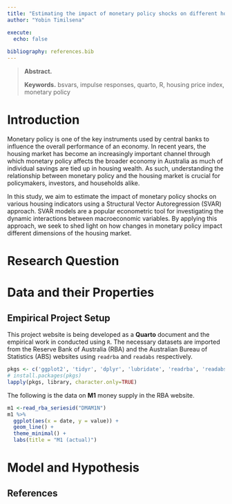 ```yaml
---
title: "Estimating the impact of monetary policy shocks on different housing indicators: An SVar Approach"
author: "Yobin Timilsena"

execute:
  echo: false
  
bibliography: references.bib
---
```


> **Abstract.**  
>
> **Keywords.** bsvars, impulse responses, quarto, R, housing price index, monetary policy


# Introduction
Monetary policy is one of the key instruments used by central banks to influence the overall performance of an economy. In recent years, the housing market has become an increasingly important channel through which monetary policy affects the broader economy in Australia as much of individual savings are tied up in housing wealth. As such, understanding the relationship between monetary policy and the housing market is crucial for policymakers, investors, and households alike.

In this study, we aim to estimate the impact of monetary policy shocks on various housing indicators using a Structural Vector Autoregression (SVAR) approach. SVAR models are a popular econometric tool for investigating the dynamic interactions between macroeconomic variables. By applying this approach, we seek to shed light on how changes in monetary policy impact different dimensions of the housing market.

# Research Question


# Data and their Properties
## Empirical Project Setup
This project website is being developed as a **Quarto** document and the empirical work in conducted using `R`. The necessary datasets are imported from the Reserve Bank of Australia (RBA) and the Australian Bureau of Statistics (ABS) websites using `readrba` and `readabs` respectively.

```r
pkgs <- c('ggplot2', 'tidyr', 'dplyr', 'lubridate', 'readrba', 'readabs', 'tidyverse')
# install.packages(pkgs)
lapply(pkgs, library, character.only=TRUE)
```

The following is the data on **M1** money supply in the RBA website. 

```r
m1 <-read_rba_seriesid("DMAM1N")
m1 %>%
  ggplot(aes(x = date, y = value)) +
  geom_line() +
  theme_minimal() +
  labs(title = "M1 (actual)")
```

# Model and Hypothesis




## References {.unnumbered}
